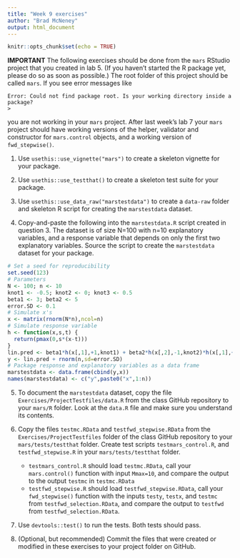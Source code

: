 ```yaml
---
title: "Week 9 exercises"
author: "Brad McNeney"
output: html_document
---
```


```r
knitr::opts_chunk$set(echo = TRUE)
```

**IMPORTANT** The following exercises should be done from 
the `mars` RStudio project that you created in lab 5. (If you haven't started the R package yet, please
do so as soon as possible.) The root folder of this project should be
called `mars`. If you see error messages like
```
Error: Could not find package root. Is your working directory inside a package?
> 
```
you are not working in your `mars` project.
After last week's lab 7 your `mars` project should have working versions of the helper, validator
and constructor for `mars.control` objects, and a working version of 
`fwd_stepwise()`.

1. Use `usethis::use_vignette("mars")` to create a  skeleton vignette
for your package.

2. Use `usethis::use_testthat()` to create a skeleton test suite 
for your package. 

3. Use `usethis::use_data_raw("marstestdata")` to create a `data-raw` folder
and skeleton R script for creating the `marstestdata` dataset. 

4. Copy-and-paste the following into the `marstestdata.R` script 
created in question 3. The dataset is of 
size N=100 with n=10 explanatory variables, and a response 
variable that depends on only the first two explanatory variables.
Source the script to create the `marstestdata` dataset for your
package.

```r
# Set a seed for reproducibility
set.seed(123)
# Parameters
N <- 100; n <- 10
knot1 <- -0.5; knot2 <- 0; knot3 <- 0.5
beta1 <- 3; beta2 <- 5
error.SD <- 0.1
# Simulate x's
x <- matrix(rnorm(N*n),ncol=n)
# Simulate response variable
h <- function(x,s,t) { 
  return(pmax(0,s*(x-t)))
}
lin.pred <- beta1*h(x[,1],+1,knot1) + beta2*h(x[,2],-1,knot2)*h(x[,1],+1,knot3)
y <- lin.pred + rnorm(n,sd=error.SD)
# Package response and explanatory variables as a data frame
marstestdata <- data.frame(cbind(y,x))
names(marstestdata) <- c("y",paste0("x",1:n))
```

5. To document the `marstestdata` dataset, copy the file
`Exercises/ProjectTestfiles/data.R` from the class GitHub repository
to your `mars/R` folder. Look at the `data.R` file and make
sure you understand its contents.

6. Copy the files `testmc.RData` and `testfwd_stepwise.RData` 
from the `Exercises/ProjectTestfiles` folder of the class
GitHub repository to your `mars/tests/testthat`
folder. Create test scripts `testmars_control.R`, and
`testfwd_stepwise.R` in your `mars/tests/testthat` folder. 
    * `testmars_control.R` should load `testmc.RData`, 
    call your `mars.control()` function with input `Mmax=10`, 
    and compare the output to the output `testmc` in `testmc.RData`
    * `testfwd_stepwise.R` should load `testfwd_stepwise.RData`,
    call your `fwd_stepwise()` function with the inputs 
    `testy`, `testx`, and `testmc` from `testfwd_selection.RData`,
    and compare the output to `testfwd` from `testfwd_selection.RData`.

7. Use `devtools::test()` to run the tests. Both tests should pass.

8. (Optional, but recommended) 
Commit the files that were created or modified in these exercises to your
project folder on GitHub.